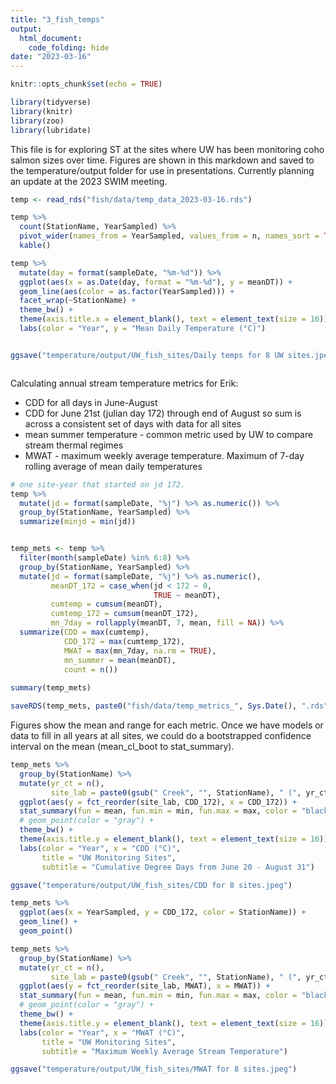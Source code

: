 ```yaml
---
title: "3_fish_temps"
output: 
  html_document:
    code_folding: hide
date: "2023-03-16"
---
```


```r
knitr::opts_chunk$set(echo = TRUE)

library(tidyverse)
library(knitr)
library(zoo)
library(lubridate)
```

This file is for exploring ST at the sites where UW has been monitoring coho salmon sizes over time. Figures are shown in this markdown and saved to the temperature/output folder for use in presentations. Currently planning an update at the 2023 SWIM meeting.

```r
temp <- read_rds("fish/data/temp_data_2023-03-16.rds")

temp %>% 
  count(StationName, YearSampled) %>% 
  pivot_wider(names_from = YearSampled, values_from = n, names_sort = TRUE) %>% 
  kable()
```

```r

temp %>% 
  mutate(day = format(sampleDate, "%m-%d")) %>% 
  ggplot(aes(x = as.Date(day, format = "%m-%d"), y = meanDT)) + 
  geom_line(aes(color = as.factor(YearSampled))) +
  facet_wrap(~StationName) +
  theme_bw() +
  theme(axis.title.x = element_blank(), text = element_text(size = 16)) +
  labs(color = "Year", y = "Mean Daily Temperature (°C)")


ggsave("temperature/output/UW_fish_sites/Daily temps for 8 UW sites.jpeg")
```

```r

```



Calculating annual stream temperature metrics for Erik:

* CDD for all days in June-August
* CDD for June 21st (julian day 172) through end of August so sum is across a consistent set of days with data for all sites
* mean summer temperature - common metric used by UW to compare stream thermal regimes
* MWAT - maximum weekly average temperature. Maximum of 7-day rolling average of mean daily temperatures 

```r

# one site-year that started on jd 172.
temp %>% 
  mutate(jd = format(sampleDate, "%j") %>% as.numeric()) %>% 
  group_by(StationName, YearSampled) %>% 
  summarize(minjd = min(jd))


temp_mets <- temp %>% 
  filter(month(sampleDate) %in% 6:8) %>%
  group_by(StationName, YearSampled) %>% 
  mutate(jd = format(sampleDate, "%j") %>% as.numeric(),
         meanDT_172 = case_when(jd < 172 ~ 0,
                                TRUE ~ meanDT),
         cumtemp = cumsum(meanDT),
         cumtemp_172 = cumsum(meanDT_172),
         mn_7day = rollapply(meanDT, 7, mean, fill = NA)) %>% 
  summarize(CDD = max(cumtemp),
            CDD_172 = max(cumtemp_172),
            MWAT = max(mn_7day, na.rm = TRUE),
            mn_summer = mean(meanDT),
            count = n())
  
summary(temp_mets)

saveRDS(temp_mets, paste0("fish/data/temp_metrics_", Sys.Date(), ".rds"))
```


Figures show the mean and range for each metric. Once we have models or data to fill in all years at all sites, we could do a bootstrapped confidence interval on the mean (mean_cl_boot to stat_summary). 

```r

temp_mets %>% 
  group_by(StationName) %>% 
  mutate(yr_ct = n(),
         site_lab = paste0(gsub(" Creek", "", StationName), " (", yr_ct, ")")) %>% 
  ggplot(aes(y = fct_reorder(site_lab, CDD_172), x = CDD_172)) +
  stat_summary(fun = mean, fun.min = min, fun.max = max, color = "black") +
  # geom_point(color = "gray") +
  theme_bw() +
  theme(axis.title.y = element_blank(), text = element_text(size = 16)) +
  labs(color = "Year", x = "CDD (°C)",
       title = "UW Monitoring Sites",
       subtitle = "Cumulative Degree Days from June 20 - August 31")

ggsave("temperature/output/UW_fish_sites/CDD for 8 sites.jpeg")

temp_mets %>% 
  ggplot(aes(x = YearSampled, y = CDD_172, color = StationName)) +
  geom_line() +
  geom_point()

```


```r

temp_mets %>% 
  group_by(StationName) %>% 
  mutate(yr_ct = n(),
         site_lab = paste0(gsub(" Creek", "", StationName), " (", yr_ct, ")")) %>% 
  ggplot(aes(y = fct_reorder(site_lab, MWAT), x = MWAT)) +
  stat_summary(fun = mean, fun.min = min, fun.max = max, color = "black") +
  # geom_point(color = "gray") +
  theme_bw() +
  theme(axis.title.y = element_blank(), text = element_text(size = 16)) +
  labs(color = "Year", x = "MWAT (°C)",
       title = "UW Monitoring Sites",
       subtitle = "Maximum Weekly Average Stream Temperature")

ggsave("temperature/output/UW_fish_sites/MWAT for 8 sites.jpeg")


```

